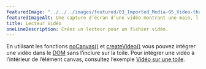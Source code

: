 ---
featuredImage: "../../../images/featured/03_Imported_Media-05_Video-thumbnail.png"
featuredImageAlt: Une capture d’écran d’une vidéo montrant une main, l’index touchant un bureau.
title: Lecteur Vidéo 
oneLineDescription: Créez un lecteur pour un fichier vidéo.
---

En utilisant les fonctions  <a href="https://p5js.org/reference/p5/noCanvas" target="_blank">noCanvas()</a>
et <a href="https://p5js.org/reference/p5/createVideo" target="_blank">createVideo()</a> 
vous pouvez intégrer une vidéo dans le
<a href="https://developer.mozilla.org/en-US/docs/Glossary/DOM" target="_blank">DOM</a> sans l’inclure sur la toile.
Pour intégrer une vidéo à l’intérieur de l’élément canvas, consultez l’exemple
<a href="https://p5js.org/examples/dom-video-canvas.html" target="_blank">Vidéo sur une toile</a>.